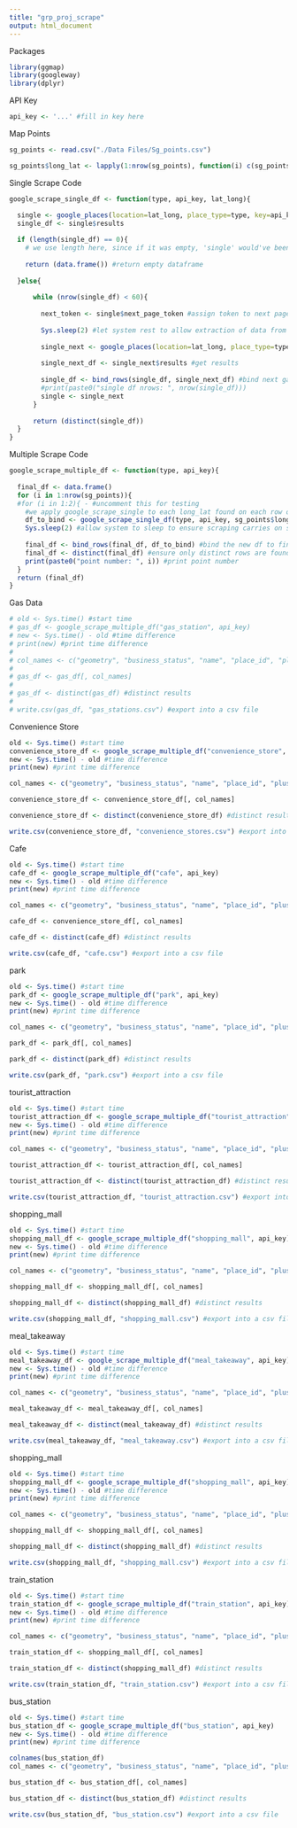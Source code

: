 ```yaml
---
title: "grp_proj_scrape"
output: html_document
---
```

Packages
```r
library(ggmap)
library(googleway)
library(dplyr)
```

API Key
```r
api_key <- '...' #fill in key here
```

Map Points 
```r
sg_points <- read.csv("./Data Files/Sg_points.csv")

sg_points$long_lat <- lapply(1:nrow(sg_points), function(i) c(sg_points$Latitude[i], sg_points$Longitude[i]))
```


Single Scrape Code
```r
google_scrape_single_df <- function(type, api_key, lat_long){

  single <- google_places(location=lat_long, place_type=type, key=api_key, radius=3400)
  single_df <- single$results
  
  if (length(single_df) == 0){ 
    # we use length here, since if it was empty, 'single' would've been an empty list, and single_df would've still been an empty list
    
    return (data.frame()) #return empty dataframe
    
  }else{
    
      while (nrow(single_df) < 60){
      
        next_token <- single$next_page_token #assign token to next page token
        
        Sys.sleep(2) #let system rest to allow extraction of data from page
    
        single_next <- google_places(location=lat_long, place_type=type, page_token=next_token, radius=3400, key=api_key)
        
        single_next_df <- single_next$results #get results
          
        single_df <- bind_rows(single_df, single_next_df) #bind next gas data to current gas data
        #print(paste0("single df nrows: ", nrow(single_df)))
        single <- single_next
      }
    
      return (distinct(single_df))
  }
}
```

Multiple Scrape Code
```r
google_scrape_multiple_df <- function(type, api_key){
  
  final_df <- data.frame()
  for (i in 1:nrow(sg_points)){
  #for (i in 1:2){ - #uncomment this for testing
    #we apply google_scrape_single to each long_lat found on each row of sg_points
    df_to_bind <- google_scrape_single_df(type, api_key, sg_points$long_lat[[i]]) 
    Sys.sleep(2) #allow system to sleep to ensure scraping carries on successfully
    
    final_df <- bind_rows(final_df, df_to_bind) #bind the new df to final_df
    final_df <- distinct(final_df) #ensure only distinct rows are found
    print(paste0("point number: ", i)) #print point number
  }
  return (final_df)
}
```

Gas Data
```r
# old <- Sys.time() #start time
# gas_df <- google_scrape_multiple_df("gas_station", api_key)
# new <- Sys.time() - old #time difference
# print(new) #print time difference
# 
# col_names <- c("geometry", "business_status", "name", "place_id", "plus_code", "vicinity", "rating", "permanently_closed") #relevant columns
# 
# gas_df <- gas_df[, col_names]
# 
# gas_df <- distinct(gas_df) #distinct results
# 
# write.csv(gas_df, "gas_stations.csv") #export into a csv file

```

Convenience Store
```r
old <- Sys.time() #start time
convenience_store_df <- google_scrape_multiple_df("convenience_store", api_key)
new <- Sys.time() - old #time difference
print(new) #print time difference

col_names <- c("geometry", "business_status", "name", "place_id", "plus_code", "vicinity", "rating", "permanently_closed") #relevant columns

convenience_store_df <- convenience_store_df[, col_names]

convenience_store_df <- distinct(convenience_store_df) #distinct results

write.csv(convenience_store_df, "convenience_stores.csv") #export into a csv file

```

Cafe
```r
old <- Sys.time() #start time
cafe_df <- google_scrape_multiple_df("cafe", api_key)
new <- Sys.time() - old #time difference
print(new) #print time difference

col_names <- c("geometry", "business_status", "name", "place_id", "plus_code", "vicinity", "rating", "permanently_closed") #relevant columns

cafe_df <- convenience_store_df[, col_names]

cafe_df <- distinct(cafe_df) #distinct results

write.csv(cafe_df, "cafe.csv") #export into a csv file

```

park
```r
old <- Sys.time() #start time
park_df <- google_scrape_multiple_df("park", api_key)
new <- Sys.time() - old #time difference
print(new) #print time difference

col_names <- c("geometry", "business_status", "name", "place_id", "plus_code", "vicinity", "rating", "permanently_closed") #relevant columns

park_df <- park_df[, col_names]

park_df <- distinct(park_df) #distinct results

write.csv(park_df, "park.csv") #export into a csv file

```

tourist_attraction
```r
old <- Sys.time() #start time
tourist_attraction_df <- google_scrape_multiple_df("tourist_attraction", api_key)
new <- Sys.time() - old #time difference
print(new) #print time difference

col_names <- c("geometry", "business_status", "name", "place_id", "plus_code", "vicinity", "rating", "permanently_closed") #relevant columns

tourist_attraction_df <- tourist_attraction_df[, col_names]

tourist_attraction_df <- distinct(tourist_attraction_df) #distinct results

write.csv(tourist_attraction_df, "tourist_attraction.csv") #export into a csv file

```

shopping_mall
```r
old <- Sys.time() #start time
shopping_mall_df <- google_scrape_multiple_df("shopping_mall", api_key)
new <- Sys.time() - old #time difference
print(new) #print time difference

col_names <- c("geometry", "business_status", "name", "place_id", "plus_code", "vicinity", "rating", "permanently_closed") #relevant columns

shopping_mall_df <- shopping_mall_df[, col_names]

shopping_mall_df <- distinct(shopping_mall_df) #distinct results

write.csv(shopping_mall_df, "shopping_mall.csv") #export into a csv file

```

meal_takeaway
```r
old <- Sys.time() #start time
meal_takeaway_df <- google_scrape_multiple_df("meal_takeaway", api_key)
new <- Sys.time() - old #time difference
print(new) #print time difference

col_names <- c("geometry", "business_status", "name", "place_id", "plus_code", "vicinity", "rating", "permanently_closed") #relevant columns

meal_takeaway_df <- meal_takeaway_df[, col_names]

meal_takeaway_df <- distinct(meal_takeaway_df) #distinct results

write.csv(meal_takeaway_df, "meal_takeaway.csv") #export into a csv file

```

shopping_mall
```r
old <- Sys.time() #start time
shopping_mall_df <- google_scrape_multiple_df("shopping_mall", api_key)
new <- Sys.time() - old #time difference
print(new) #print time difference

col_names <- c("geometry", "business_status", "name", "place_id", "plus_code", "vicinity", "rating", "permanently_closed") #relevant columns

shopping_mall_df <- shopping_mall_df[, col_names]

shopping_mall_df <- distinct(shopping_mall_df) #distinct results

write.csv(shopping_mall_df, "shopping_mall.csv") #export into a csv file

```

train_station
```r
old <- Sys.time() #start time
train_station_df <- google_scrape_multiple_df("train_station", api_key)
new <- Sys.time() - old #time difference
print(new) #print time difference

col_names <- c("geometry", "business_status", "name", "place_id", "plus_code", "vicinity", "rating", "permanently_closed") #relevant columns

train_station_df <- shopping_mall_df[, col_names]

train_station_df <- distinct(shopping_mall_df) #distinct results

write.csv(train_station_df, "train_station.csv") #export into a csv file

```


bus_station
```r
old <- Sys.time() #start time
bus_station_df <- google_scrape_multiple_df("bus_station", api_key)
new <- Sys.time() - old #time difference
print(new) #print time difference

colnames(bus_station_df)
col_names <- c("geometry", "business_status", "name", "place_id", "plus_code", "vicinity", "rating", "plus_code") #relevant columns

bus_station_df <- bus_station_df[, col_names]

bus_station_df <- distinct(bus_station_df) #distinct results

write.csv(bus_station_df, "bus_station.csv") #export into a csv file

```
